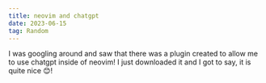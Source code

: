 ```yaml
---
title: neovim and chatgpt
date: 2023-06-15
tag: Random
---
```


I was googling around and saw that there was a plugin created to allow me to use chatgpt inside of neovim! 
I just downloaded it and I got to say, it is quite nice 😊! 

<InlineImage
  containerClassName="mx-0 lg:mx-0"
  alt="neovim and chatgpt together"
  src="https://res.cloudinary.com/dinypqsgl/image/upload/c_scale,e_vibrance:20,w_1313/v1686872150/blog/neovim_chatgpt_clutj4.png"
/>
